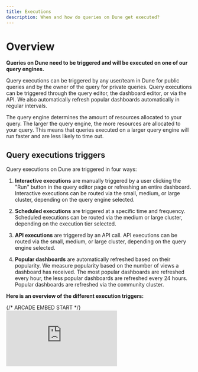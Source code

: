 ```yaml
---
title: Executions
description: When and how do queries on Dune get executed?
---
```


# Overview

**Queries on Dune need to be triggered and will be executed on one of our query engines.**

Query executions can be triggered by any user/team in Dune for public queries and by the owner of the query for private queries. Query executions can be triggered through the query editor, the dashboard editor, or via the API. We also automatically refresh popular dashboards automatically in regular intervals. 

The query engine determines the amount of resources allocated to your query. The larger the query engine, the more resources are allocated to your query. This means that queries executed on a larger query engine will run faster and are less likely to time out.

## Query executions triggers

Query executions on Dune are triggered in four ways:

1. **Interactive executions** are manually triggered by a user clicking the "Run" button in the query editor page or refreshing an entire dashboard. Interactive executions can be routed via the small, medium, or large cluster, depending on the query engine selected.

2. **Scheduled executions** are triggered at a specific time and frequency. Scheduled executions can be routed via the medium or large cluster, depending on the execution tier selected.

3. **API executions** are triggered by an API call. API executions can be routed via the small, medium, or large cluster, depending on the query engine selected.

4. **Popular dashboards** are automatically refreshed based on their popularity. We measure popularity based on the number of views a dashboard has received. The most popular dashboards are refreshed every hour, the less popular dashboards are refreshed every 24 hours. Popular dashboards are refreshed via the community cluster.

**Here is an overview of the different execution triggers:**

<Tabs>
  <Tab title="interactive dashboard execution">
{/* ARCADE EMBED START */}
<div style={{
  position: "relative",
  paddingBottom: "calc(51.32275132275132% + 41px)",
  height: 0,
  width: "100%"
}}>
  <iframe
    src="https://demo.arcade.software/8WfT01cTZXis28KG43Id?embed&embed_mobile=tab&embed_desktop=inline&show_copy_link=true"
    title="Run a Dashboard Query with a Large Engine on Dune Analytics"
    frameBorder={0}
    loading="lazy"
    webkitallowfullscreen=""
    mozallowfullscreen=""
    allowFullScreen=""
    allow="clipboard-write"
    style={{
      position: "absolute",
      top: 0,
      left: 0,
      width: "100%",
      height: "100%",
      colorScheme: "light"
    }}
  />
</div>
{/* ARCADE EMBED END */}

  </Tab>
  <Tab title="interactive query execution">
{/* ARCADE EMBED START */}
<div style={{
  position: "relative",
  paddingBottom: "calc(51.32275132275132% + 41px)",
  height: 0,
  width: "100%"
}}>
  <iframe
    src="https://demo.arcade.software/ydPbjr9bVYceANzQqrjW?embed&embed_mobile=tab&embed_desktop=inline&show_copy_link=true"
    title="Change the Query Engine Size Before Running a SQL Query"
    frameBorder={0}
    loading="lazy"
    webkitallowfullscreen=""
    mozallowfullscreen=""
    allowFullScreen=""
    allow="clipboard-write"
    style={{
      position: "absolute",
      top: 0,
      left: 0,
      width: "100%",
      height: "100%",
      colorScheme: "light"
    }}
  />
</div>
{/* ARCADE EMBED END */}
  </Tab>
  <Tab title="scheduled query execution">
<div
  style={{
    position: "relative",
    paddingBottom: "calc(50.67708333333333% + 41px)",
    height: 0,
    width: "100%"
  }}
>
  <iframe
    src="https://demo.arcade.software/HDqYf2VdwfwMdHFzKh6u?embed"
    frameBorder={0}
    loading="lazy"
    webkitallowfullscreen=""
    mozallowfullscreen=""
    allowFullScreen=""
    style={{
      position: "absolute",
      top: 0,
      left: 0,
      width: "100%",
      height: "100%",
      colorScheme: "light"
    }}
    title="Query Scheduler V2"
  />
</div>
  </Tab>
  <Tab title="scheduled dashboard execution">
<div
  style={{
    position: "relative",
    paddingBottom: "calc(63.83333333333333% + 41px)",
    height: 0,
    width: "100%"
  }}
>
  <iframe
    src="https://demo.arcade.software/doDebCcmeiVj5xKiq4nK?embed"
    frameBorder={0}
    loading="lazy"
    webkitallowfullscreen=""
    mozallowfullscreen=""
    allowFullScreen=""
    style={{
      position: "absolute",
      top: 0,
      left: 0,
      width: "100%",
      height: "100%",
      colorScheme: "light"
    }}
    title="Meta Monitoring"
  />
</div>

  </Tab>
  <Tab title="API query execution">
    You can trigger query executions via the API. This is useful if you want to embed a query result in your own application or if you want to trigger a query execution via a cron job.
  <CardGroup cols={1}>
    <Card title="API executions" icon="arrow-pointer" iconType="duotone" href="/api-reference/executions/endpoint/execute-query">
    **Trigger**: multiple API endpoints
    </Card>
  </CardGroup>
    [→ API executions](/api-reference/executions/endpoint/execute-query)

  </Tab>
  <Tab title="popular dashboard executions">
    Popular dashboards are refreshed automatically. We measure popularity based on the number of views a dashboard has received. The most popular dashboards are refreshed every hour, the less popular dashboards are refreshed every 24 hours.

  ![](/query-engine/images/popular-dashboard.jpeg)
  </Tab>
</Tabs>

## Query engine size

Dune has three query engine sizes: **small**, **medium**, and **large**. The query engine size determines the amount of resources allocated to your query. The larger the query engine, the more resources are allocated to your query. This means that queries executed on a larger query engine will run faster and are less likely to time out.

{/* ARCADE EMBED START */}
<div style={{
  position: "relative",
  paddingBottom: "calc(51.32275132275132% + 41px)",
  height: 0,
  width: "100%"
}}>
  <iframe
    src="https://demo.arcade.software/BjFIbl6K2SOuOCfHMVLp?embed&embed_mobile=tab&embed_desktop=inline&show_copy_link=true"
    title="Run a SQL Query with Increased Engine Size"
    frameBorder={0}
    loading="lazy"
    webkitallowfullscreen=""
    mozallowfullscreen=""
    allowFullScreen=""
    allow="clipboard-write"
    style={{
      position: "absolute",
      top: 0,
      left: 0,
      width: "100%",
      height: "100%",
      colorScheme: "light"
    }}
  />
</div>
{/* ARCADE EMBED END */}



#### Small engine size

The Free engine is the default query engine for all queries on Dune. It is a shared cluster, meaning that it is used by all Dune users. This means that the community cluster can be busy at times if many users are running queries at the same time. 
To avoid long loading times and timeouts, we recommend using the medium or large engine for resource-intensive queries.   
Executions on the free engine are free of charge and will time out after 2 minutes.

{/* ARCADE EMBED START */}
<div style={{
  position: "relative",
  paddingBottom: "calc(52.21348779478693% + 41px)",
  height: 0,
  width: "100%"
}}>
  <iframe
    src="https://demo.arcade.software/fPY0jrrBxJu3W48IrP36?embed&embed_mobile=tab&embed_desktop=inline&show_copy_link=true"
    title="Change Query Engine Size and Re-Run a SQL Query"
    frameBorder={0}
    loading="lazy"
    webkitallowfullscreen=""
    mozallowfullscreen=""
    allowFullScreen=""
    allow="clipboard-write"
    style={{
      position: "absolute",
      top: 0,
      left: 0,
      width: "100%",
      height: "100%",
      colorScheme: "light"
    }}
  />
</div>
{/* ARCADE EMBED END */}

#### Medium engine size

Run queries manually or programmatically. Credits consumed based on actual compute resources used. Suitable for most standard queries and dashboards.

{/* ARCADE EMBED START */}
<div style={{
  position: "relative",
  paddingBottom: "calc(52.21348779478693% + 41px)",
  height: 0,
  width: "100%"
}}>
  <iframe
    src="https://demo.arcade.software/ib1AmckiaVWol8ORGoPK?embed&embed_mobile=tab&embed_desktop=inline&show_copy_link=true"
    title="Run a SQL Query and View Results in JSON Format"
    frameBorder={0}
    loading="lazy"
    webkitallowfullscreen=""
    mozallowfullscreen=""
    allowFullScreen=""
    allow="clipboard-write"
    style={{
      position: "absolute",
      top: 0,
      left: 0,
      width: "100%",
      height: "100%",
      colorScheme: "light"
    }}
  />
</div>
{/* ARCADE EMBED END */}

#### Large engine size

Run queries with maximum timeout and resources. Credits consumed based on actual compute resources used. Ideal for complex queries and heavy workloads.

{/* ARCADE EMBED START */}
<div style={{
  position: "relative",
  paddingBottom: "calc(52.21348779478693% + 41px)",
  height: 0,
  width: "100%"
}}>
  <iframe
    src="https://demo.arcade.software/e46dJVRb5maSXDOFLKLk?embed&embed_mobile=tab&embed_desktop=inline&show_copy_link=true"
    title="Choose a Query Engine Size for Running Blockchain Data Queries"
    frameBorder={0}
    loading="lazy"
    webkitallowfullscreen=""
    mozallowfullscreen=""
    allowFullScreen=""
    allow="clipboard-write"
    style={{
      position: "absolute",
      top: 0,
      left: 0,
      width: "100%",
      height: "100%",
      colorScheme: "light"
    }}
  />
</div>
{/* ARCADE EMBED END */}
